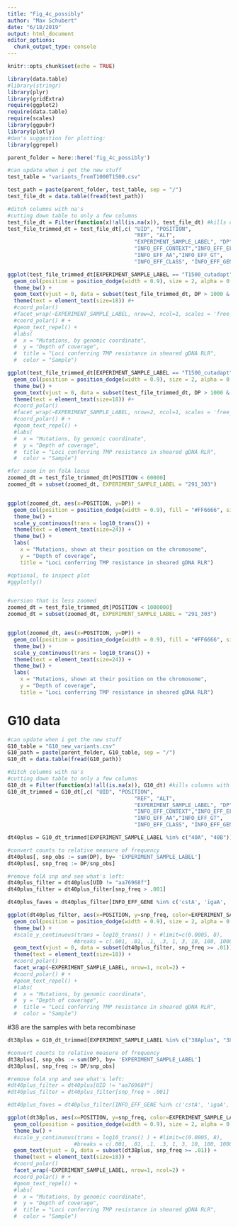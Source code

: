 ```yaml
---
title: "Fig_4c_possibly"
author: "Max Schubert"
date: "6/18/2019"
output: html_document
editor_options: 
  chunk_output_type: console
---
```


```r
knitr::opts_chunk$set(echo = TRUE)

library(data.table)
#library(stringr)
library(plyr)
library(gridExtra)
require(ggplot2)
require(data.table)
require(scales)
library(ggpubr)
library(plotly)
#dan's suggestion for plotting:
library(ggrepel)

parent_folder = here::here('fig_4c_possibly')

```

```r
#can update when i get the new stuff
test_table = "variants_fromT1000T1500.csv"

test_path = paste(parent_folder, test_table, sep = "/")
test_file_dt = data.table(fread(test_path))

#ditch columns with na's
#cutting down table to only a few columns
test_file_dt = Filter(function(x)!all(is.na(x)), test_file_dt) #kills columns with all NA
test_file_trimmed_dt = test_file_dt[,c( "UID", "POSITION",
                                        "REF", "ALT",
                                        "EXPERIMENT_SAMPLE_LABEL", "DP",
                                        "INFO_EFF_CONTEXT","INFO_EFF_EFFECT",
                                        "INFO_EFF_AA","INFO_EFF_GT",
                                        "INFO_EFF_CLASS", "INFO_EFF_GENE")] #keeps only specified columns

```

```r
ggplot(test_file_trimmed_dt[EXPERIMENT_SAMPLE_LABEL == "T1500_cutadapt"], aes(x=POSITION, y=DP, color=EXPERIMENT_SAMPLE_LABEL, label = INFO_EFF_GENE)) + 
  geom_col(position = position_dodge(width = 0.9), size = 2, alpha = 0.5) +
  theme_bw() +
  geom_text(vjust = 0, data = subset(test_file_trimmed_dt, DP > 1000 & EXPERIMENT_SAMPLE_LABEL == "T1500_cutadapt")) +
  theme(text = element_text(size=18)) #+
  #coord_polar()
  #facet_wrap(~EXPERIMENT_SAMPLE_LABEL, nrow=2, ncol=1, scales = 'free_y') +
  #coord_polar() # +
  #geom_text_repel() +
  #labs(
  #  x = "Mutations, by genomic coordinate",
  #  y = "Depth of coverage",
  #  title = "Loci conferring TMP resistance in sheared gDNA RLR",
  #  color = "Sample")
```


```r
ggplot(test_file_trimmed_dt[EXPERIMENT_SAMPLE_LABEL == "T1500_cutadapt"], aes(x=POSITION, y=DP, color=INFO_EFF_EFFECT, label = INFO_EFF_GENE)) + 
  geom_col(position = position_dodge(width = 0.9), size = 2, alpha = 0.5) +
  theme_bw() +
  geom_text(vjust = 0, data = subset(test_file_trimmed_dt, DP > 1000 & EXPERIMENT_SAMPLE_LABEL == "T1500_cutadapt")) +
  theme(text = element_text(size=18)) #+
  #coord_polar()
  #facet_wrap(~EXPERIMENT_SAMPLE_LABEL, nrow=2, ncol=1, scales = 'free_y') +
  #coord_polar() # +
  #geom_text_repel() +
  #labs(
  #  x = "Mutations, by genomic coordinate",
  #  y = "Depth of coverage",
  #  title = "Loci conferring TMP resistance in sheared gDNA RLR",
  #  color = "Sample")
```

```r
#for zoom in on folA locus
zoomed_dt = test_file_trimmed_dt[POSITION < 60000]
zoomed_dt = subset(zoomed_dt, EXPERIMENT_SAMPLE_LABEL = "291_303")


ggplot(zoomed_dt, aes(x=POSITION, y=DP)) + 
  geom_col(position = position_dodge(width = 0.9), fill = "#FF6666", size =2 ) +
  theme_bw() +
  scale_y_continuous(trans = log10_trans()) +
  theme(text = element_text(size=24)) +
  theme_bw() +
  labs(
    x = "Mutations, shown at their position on the chromosome",
    y = "Depth of coverage",
    title = "Loci conferring TMP resistance in sheared gDNA RLR")

#optional, to inspect plot
#ggplotly()


#version that is less zoomed
zoomed_dt = test_file_trimmed_dt[POSITION < 1000000]
zoomed_dt = subset(zoomed_dt, EXPERIMENT_SAMPLE_LABEL = "291_303")


ggplot(zoomed_dt, aes(x=POSITION, y=DP)) + 
  geom_col(position = position_dodge(width = 0.9), fill = "#FF6666", size = 100) +
  theme_bw() +
  scale_y_continuous(trans = log10_trans()) +
  theme(text = element_text(size=24)) +
  theme_bw() +
  labs(
    x = "Mutations, shown at their position on the chromosome",
    y = "Depth of coverage",
    title = "Loci conferring TMP resistance in sheared gDNA RLR")

```


#############

# G10 data


```r
#can update when i get the new stuff
G10_table = "G10_new_variants.csv"
G10_path = paste(parent_folder, G10_table, sep = "/")
G10_dt = data.table(fread(G10_path))

#ditch columns with na's
#cutting down table to only a few columns
G10_dt = Filter(function(x)!all(is.na(x)), G10_dt) #kills columns with all NA
G10_dt_trimmed = G10_dt[,c( "UID", "POSITION",
                                        "REF", "ALT",
                                        "EXPERIMENT_SAMPLE_LABEL", "DP",
                                        "INFO_EFF_CONTEXT","INFO_EFF_EFFECT",
                                        "INFO_EFF_AA","INFO_EFF_GT",
                                        "INFO_EFF_CLASS", "INFO_EFF_GENE")] #keeps only specified columns

```

```r
dt40plus = G10_dt_trimmed[EXPERIMENT_SAMPLE_LABEL %in% c("40A", "40B")]

#convert counts to relative measure of frequency
dt40plus[, snp_obs := sum(DP), by= 'EXPERIMENT_SAMPLE_LABEL']
dt40plus[, snp_freq := DP/snp_obs]

#remove folA snp and see what's left:
dt40plus_filter = dt40plus[UID != "aa76968f"]
dt40plus_filter = dt40plus_filter[snp_freq > .001]

dt40plus_faves = dt40plus_filter[INFO_EFF_GENE %in% c('cstA', 'igaA', 'uvrD')]

ggplot(dt40plus_filter, aes(x=POSITION, y=snp_freq, color=EXPERIMENT_SAMPLE_LABEL, label = INFO_EFF_GENE)) + 
  geom_col(position = position_dodge(width = 0.9), size = 2, alpha = 0.5) +
  theme_bw() +
  #scale_y_continuous(trans = log10_trans() ) + #limit=c(0.0005, 8), 
                     #breaks = c(.001, .01, .1, .3, 1, 3, 10, 100, 1000)) +
  geom_text(vjust = 0, data = subset(dt40plus_filter, snp_freq >= .01)) +
  theme(text = element_text(size=18)) +
  #coord_polar()
  facet_wrap(~EXPERIMENT_SAMPLE_LABEL, nrow=1, ncol=2) +
  #coord_polar() # +
  #geom_text_repel() +
  #labs(
  #  x = "Mutations, by genomic coordinate",
  #  y = "Depth of coverage",
  #  title = "Loci conferring TMP resistance in sheared gDNA RLR",
  #  color = "Sample")
```

#38 are the samples with beta recombinase
```r
dt38plus = G10_dt_trimmed[EXPERIMENT_SAMPLE_LABEL %in% c("38Aplus", "38Bplus")]

#convert counts to relative measure of frequency
dt38plus[, snp_obs := sum(DP), by= 'EXPERIMENT_SAMPLE_LABEL']
dt38plus[, snp_freq := DP/snp_obs]

#remove folA snp and see what's left:
#dt40plus_filter = dt40plus[UID != "aa76968f"]
#dt40plus_filter = dt40plus_filter[snp_freq > .001]

#dt40plus_faves = dt40plus_filter[INFO_EFF_GENE %in% c('cstA', 'igaA', 'uvrD')]

ggplot(dt38plus, aes(x=POSITION, y=snp_freq, color=EXPERIMENT_SAMPLE_LABEL, label = INFO_EFF_GENE)) + 
  geom_col(position = position_dodge(width = 0.9), size = 2, alpha = 0.5) +
  theme_bw() +
  #scale_y_continuous(trans = log10_trans() ) + #limit=c(0.0005, 8), 
                     #breaks = c(.001, .01, .1, .3, 1, 3, 10, 100, 1000)) +
  geom_text(vjust = 0, data = subset(dt38plus, snp_freq >= .01)) +
  theme(text = element_text(size=18)) +
  #coord_polar()
  facet_wrap(~EXPERIMENT_SAMPLE_LABEL, nrow=1, ncol=2) +
  #coord_polar() # +
  #geom_text_repel() +
  #labs(
  #  x = "Mutations, by genomic coordinate",
  #  y = "Depth of coverage",
  #  title = "Loci conferring TMP resistance in sheared gDNA RLR",
  #  color = "Sample")
```